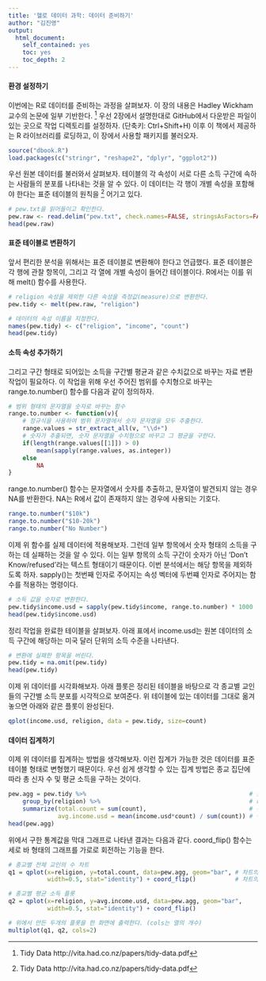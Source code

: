 ```yaml
---
title: '헬로 데이터 과학: 데이터 준비하기'
author: "김진영"
output:
  html_document:
    self_contained: yes
    toc: yes
    toc_depth: 2
---
```


#### 환경 설정하기

이번에는 R로 데이터를 준비하는 과정을 살펴보자. 이 장의 내용은 Hadley Wickham교수의 논문에 일부 기반한다. [^1] 우선 2장에서 설명한대로 GitHub에서 다운받은 파일이 있는 곳으로 작업 디렉토리를 설정하자. (단축키: Ctrl+Shift+H) 이후 이 책에서 제공하는 R 라이브러리를 로딩하고, 이 장에서 사용할 패키지를 불러오자.

[^1]: Tidy Data http://vita.had.co.nz/papers/tidy-data.pdf

```r
source("dbook.R")
load.packages(c("stringr", "reshape2", "dplyr", "ggplot2"))
```

우선 원본 데이터를 불러와서 살펴보자. 테이블의 각 속성이 서로 다른 소득 구간에 속하는 사람들의 분포를 나타내는 것을 알 수 있다. 이 데이터는 각 행이 개별 속성을 포함해야 한다는 표준 테이블의 원칙을 [^1] 어기고 있다.

```r
# pew.txt을 읽어들이고 확인한다.
pew.raw <- read.delim("pew.txt", check.names=FALSE, stringsAsFactors=FALSE)
head(pew.raw)
```

#### 표준 테이블로 변환하기


앞서 편리한 분석을 위해서는 표준 테이블로 변환해야 한다고 언급했다. 표준 테이블은 각 행에 관찰 항목이, 그리고 각 열에 개별 속성이 들어간 테이블이다. R에서는 이를 위해 melt() 함수를 사용한다.

```r
# religion 속성을 제외한 다른 속성을 측정값(measure)으로 변환한다.
pew.tidy <- melt(pew.raw, "religion")

# 데이터의 속성 이름을 지정한다.
names(pew.tidy) <- c("religion", "income", "count")
head(pew.tidy)
```

#### 소득 속성 추가하기

그리고 구간 형태로 되어있는 소득을 구간별 평균과 같은 수치값으로 바꾸는 자료 변환 작업이 필요하다. 이 작업을 위해 우선 주어진 범위를 수치형으로 바꾸는 range.to.number() 함수를 다음과 같이 정의하자.

```r
# 범위 형태의 문자열을 숫자로 바꾸는 함수
range.to.number <- function(v){
	# 정규식을 사용하여 범위 문자열에서 숫자 문자열을 모두 추출한다.
	range.values = str_extract_all(v, "\\d+")
	# 숫자가 추출되면, 숫자 문자열을 수치형으로 바꾸고 그 평균을 구한다.
	if(length(range.values[[1]]) > 0)
		mean(sapply(range.values, as.integer))
	else
		NA
}
```

range.to.number() 함수는 문자열에서 숫자를 추출하고, 문자열이 발견되지 않는 경우 NA를 반환한다. NA는 R에서 값이 존재하지 않는 경우에 사용되는 기호다.

```r
range.to.number("$10k")
range.to.number("$10-20k")
range.to.number("No Number")
```

이제 위 함수를 실제 데이터에 적용해보자. 그런데 일부 항목에서 숫자 형태의 소득을 구하는 데 실패하는 것을 알 수 있다. 이는 일부 항목의 소득 구간이 숫자가 아닌 ‘Don’t Know/refused’라는 텍스트 형태이기 때문이다. 이번 분석에서는 해당 항목을 제외하도록 하자. sapply()는 첫번째 인자로 주어지는 속성 벡터에 두번쨰 인자로 주어지는 함수를 적용하는 명령이다.

```r
# 소득 값을 숫자로 변환한다.
pew.tidy$income.usd = sapply(pew.tidy$income, range.to.number) * 1000
head(pew.tidy$income.usd)
```

정리 작업을 완료한 테이블을 살펴보자. 아래 표에서 income.usd는 원본 데이터의 소득 구간에 해당하는 미국 달러 단위의 소득 수준을 나타낸다.

```r
# 변환에 실패한 항목을 버린다.
pew.tidy = na.omit(pew.tidy)
head(pew.tidy)

```
이제 위 데이터를 시각화해보자. 아래 플롯은 정리된 테이블을 바탕으로 각 종교별 교인들의 구간별 소득 분포를 시각적으로 보여준다. 위 테이블에 있는 데이터를 그대로 옮겨 놓으면 아래와 같은 플롯이 완성된다.

```r
qplot(income.usd, religion, data = pew.tidy, size=count)
```

#### 데이터 집계하기
이제  위 데이터를 집계하는 방법을 생각해보자. 이런 집계가 가능한 것은 데이터를 표준 테이블 형태로 변형했기 때문이다. 우선 쉽게 생각할 수 있는 집계 방법은 종교 집단에 따라 총 신자 수 및 평균 소득을 구하는 것이다. 

```r
pew.agg = pew.tidy %>%                                              # 원본 데이터를
	group_by(religion) %>%                                          # religion을 기준으로 그룹화하고
	summarize(total.count = sum(count),                             # 전체 교인의 명수와
			  avg.income.usd = mean(income.usd*count) / sum(count)) # 평균 소득을 계산한다
head(pew.agg)
```

위에서 구한 통계값을 막대 그래프로 나타낸 결과는 다음과 같다. coord_flip() 함수는 세로 바 형태의 그래프를 가로로 회전하는 기능을 한다.

```r
# 종교별 전체 교인의 수 차트
q1 = qplot(x=religion, y=total.count, data=pew.agg, geom="bar", # 차트의 XY축과 데이터 및 형태를 지정한다
		   width=0.5, stat="identity") + coord_flip()           # 차트의 세부 모양과 방향을 지정한다

# 종교별 평균 소득 플롯
q2 = qplot(x=religion, y=avg.income.usd, data=pew.agg, geom="bar", 
		   width=0.5, stat="identity") + coord_flip()

# 위에서 만든 두개의 플롯을 한 화면에 출력한다. (cols는 열의 개수)
multiplot(q1, q2, cols=2)
```


